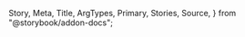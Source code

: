   Story,
  Meta,
  Title,
  ArgTypes,
  Primary,
  Stories,
  Source,
} from "@storybook/addon-docs";

<Meta of={RadioStories} />

<Title />

<a
  href="https://www.figma.com/file/YF8AvIq0MclfhGDvKgzypp/ioBricks-Design-System?type=design&node-id=1874%3A15429&mode=design&t=12NWv8TfU0m0YWpb-1"
  target="\_blank"
>
  View figma design
</a>

<Primary />

## How to set up

### Config theme

Add the following configurations to the `theme.tsx` and `Radio.ts` files, respectively.

```tsx dark
const theme = {
  components: {
    Radio: ConfigRadio,
  },
};
```

```tsx dark
const ConfigRadio: RadioThemeConfiguration = {
  parts: radioPartsList,
  baseStyle: {},
};
```

### Component parts

You have these parts available: `"control" | "label" | "container"` (`radioPartsList`)

## Props

<ArgTypes of={RadioStories} />

## Stories

<Stories title="" />
